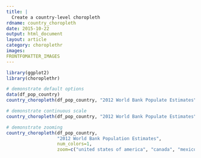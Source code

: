 ```yaml
---
title: |
  Create a country-level choropleth
rdname: country_choropleth
date: 2015-10-22
output: html_document
layout: article
category: choroplethr
images:
FRONTFOMATTER_IMAGES
---
```


```r
library(ggplot2)
library(choroplethr)
```

```r
# demonstrate default options
data(df_pop_country)
country_choropleth(df_pop_country, "2012 World Bank Populate Estimates")

# demonstrate continuous scale
country_choropleth(df_pop_country, "2012 World Bank Populate Estimates", num_colors=1)

# demonstrate zooming
country_choropleth(df_pop_country,
                   "2012 World Bank Population Estimates",
                   num_colors=1,
                   zoom=c("united states of america", "canada", "mexico"))



```